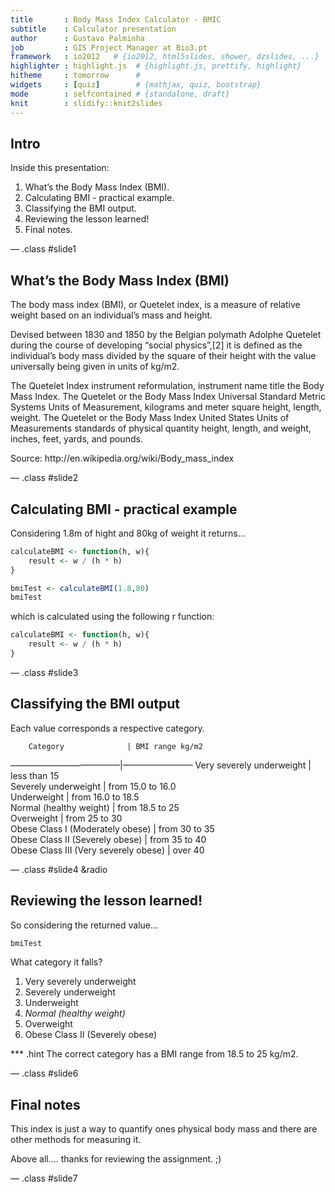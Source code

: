 ```yaml
---
title       : Body Mass Index Calculator - BMIC
subtitle    : Calculator presentation
author      : Gustavo Palminha
job         : GIS Project Manager at Bio3.pt
framework   : io2012   # {io2012, html5slides, shower, dzslides, ...}
highlighter : highlight.js  # {highlight.js, prettify, highlight}
hitheme     : tomorrow      # 
widgets     : [quiz]        # {mathjax, quiz, bootstrap}
mode        : selfcontained # {standalone, draft}
knit        : slidify::knit2slides
---
```


## Intro

Inside this presentation:

1. What's the Body Mass Index (BMI).
2. Calculating BMI - practical example.
3. Classifying the BMI output.
4. Reviewing the lesson learned! 
5. Final notes.

--- .class #slide1 

##  What's the Body Mass Index (BMI)

The body mass index (BMI), or Quetelet index, is a measure of relative weight based on an individual's mass and height.

Devised between 1830 and 1850 by the Belgian polymath Adolphe Quetelet during the course of developing "social physics",[2] it is defined as the individual's body mass divided by the square of their height with the value universally being given in units of kg/m2.

The Quetelet Index instrument reformulation, instrument name title the Body Mass Index. The Quetelet or the Body Mass Index Universal Standard Metric Systems Units of Measurement, kilograms and meter square height, length, weight. The Quetelet or the Body Mass Index United States Units of Measurements standards of physical quantity height, length, and weight, inches, feet, yards, and pounds.

Source: http://en.wikipedia.org/wiki/Body_mass_index

--- .class #slide2 

## Calculating BMI - practical example

Considering 1.8m of hight and 80kg of weight it returns... 
```r
calculateBMI <- function(h, w){
	result <- w / (h * h)
}

bmiTest <- calculateBMI(1.8,80)
bmiTest

```

which is calculated using the following r function:
```r
calculateBMI <- function(h, w){
	result <- w / (h * h)
}
```

--- .class #slide3 

## Classifying the BMI output

Each value corresponds a respective category.

		Category 			  |	BMI range kg/m2 	   
--------------------------------------|------------------------
Very severely underweight		  | 	less than 15	   
Severely underweight			  | 	from 15.0 to 16.0    
Underweight 				  |	from 16.0 to 18.5    
Normal (healthy weight) 		  |	from 18.5 to 25	   
Overweight					  | 	from 25 to 30 	   
Obese Class I (Moderately obese)	  | 	from 30 to 35 	   
Obese Class II (Severely obese) 	  |	from 35 to 40 	   
Obese Class III (Very severely obese) |	over 40 	    	   


--- .class #slide4 &radio

## Reviewing the lesson learned! 

So considering the returned value...
```r
bmiTest
```

What category it falls?

1. Very severely underweight
2. Severely underweight
3. Underweight 
4. _Normal (healthy weight)_
6. Overweight
7. Obese Class II (Severely obese)

*** .hint 
The correct category has a BMI range from 18.5 to 25 kg/m2.


--- .class #slide6

## Final notes

This index is just a way to quantify ones physical body mass and there are other methods for measuring it.

Above all.... thanks for reviewing the assignment. ;)

--- .class #slide7 
